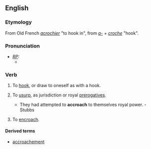 ==English==
===Etymology===
From Old French ''[[acrochier]]'' "to hook in", from ''[[a-]]'' + ''[[croche]]'' "hook".

===Pronunciation===
* ''[[RP]]:''
** {{IPA|/əˈkrəʊtʃ/}}

===Verb===
{{en-verb|accroach|es}}

# {{transitive}} To [[hook]], or draw to oneself as with a hook.
# {{transitive}} To [[usurp]], as jurisdiction or royal [[prerogatives]].
#* They had attempted to '''accroach''' to themselves royal power. - Stubbs
# {{intransitive}} To [[encroach]].

====Derived terms====
* [[accroachement]]